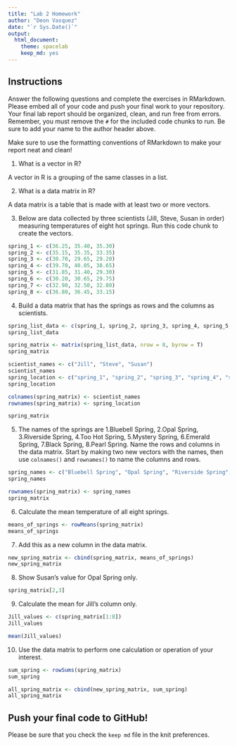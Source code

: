 ```yaml
---
title: "Lab 2 Homework"
author: "Deon Vasquez"
date: "`r Sys.Date()`"
output:
  html_document: 
    theme: spacelab
    keep_md: yes
---
```


## Instructions
Answer the following questions and complete the exercises in RMarkdown. Please embed all of your code and push your final work to your repository. Your final lab report should be organized, clean, and run free from errors. Remember, you must remove the `#` for the included code chunks to run. Be sure to add your name to the author header above.  

Make sure to use the formatting conventions of RMarkdown to make your report neat and clean!  

1. What is a vector in R?  

A vector in R is a grouping of the same classes in a list. 

2. What is a data matrix in R?  

A data matrix is a table that is made with at least two or more vectors.

3. Below are data collected by three scientists (Jill, Steve, Susan in order) measuring temperatures of eight hot springs. Run this code chunk to create the vectors.  
```r
spring_1 <- c(36.25, 35.40, 35.30)
spring_2 <- c(35.15, 35.35, 33.35)
spring_3 <- c(30.70, 29.65, 29.20)
spring_4 <- c(39.70, 40.05, 38.65)
spring_5 <- c(31.85, 31.40, 29.30)
spring_6 <- c(30.20, 30.65, 29.75)
spring_7 <- c(32.90, 32.50, 32.80)
spring_8 <- c(36.80, 36.45, 33.15)
```

4. Build a data matrix that has the springs as rows and the columns as scientists.  

```r
spring_list_data <- c(spring_1, spring_2, spring_3, spring_4, spring_5, spring_6, spring_7, spring_8)
spring_list_data
```


```r
spring_matrix <- matrix(spring_list_data, nrow = 8, byrow = T)
spring_matrix
```
```r
scientist_names <- c("Jill", "Steve", "Susan")
scientist_names
spring_location <- c("spring_1", "spring_2", "spring_3", "spring_4", "spring_5", "spring_6", "spring_7", "spring_8")
spring_location
```
```r
colnames(spring_matrix) <- scientist_names
rownames(spring_matrix) <- spring_location
```
```r
spring_matrix
```

5. The names of the springs are 1.Bluebell Spring, 2.Opal Spring, 3.Riverside Spring, 4.Too Hot Spring, 5.Mystery Spring, 6.Emerald Spring, 7.Black Spring, 8.Pearl Spring. Name the rows and columns in the data matrix. Start by making two new vectors with the names, then use `colnames()` and `rownames()` to name the columns and rows.

````r
spring_names <- c("Bluebell Spring", "Opal Spring", "Riverside Spring", "Too Hot Spring", "Mystery Spring", "Emerald Spring", "Black Spring", "Pearl Spring")
spring_names
````
```r
rownames(spring_matrix) <- spring_names
spring_matrix
```

6. Calculate the mean temperature of all eight springs.

```r
means_of_springs <- rowMeans(spring_matrix)
means_of_springs
```

7. Add this as a new column in the data matrix.  
```r
new_spring_matrix <- cbind(spring_matrix, means_of_springs)
new_spring_matrix
```
8. Show Susan's value for Opal Spring only.

```r
spring_matrix[2,3]
```

9. Calculate the mean for Jill's column only.  

```r
Jill_values <- c(spring_matrix[1:8])
Jill_values
```
```r
mean(Jill_values)
```


10. Use the data matrix to perform one calculation or operation of your interest.

```r

sum_spring <- rowSums(spring_matrix)
sum_spring

```
```r
all_spring_matrix <- cbind(new_spring_matrix, sum_spring)
all_spring_matrix
```


## Push your final code to GitHub!
Please be sure that you check the `keep md` file in the knit preferences.  